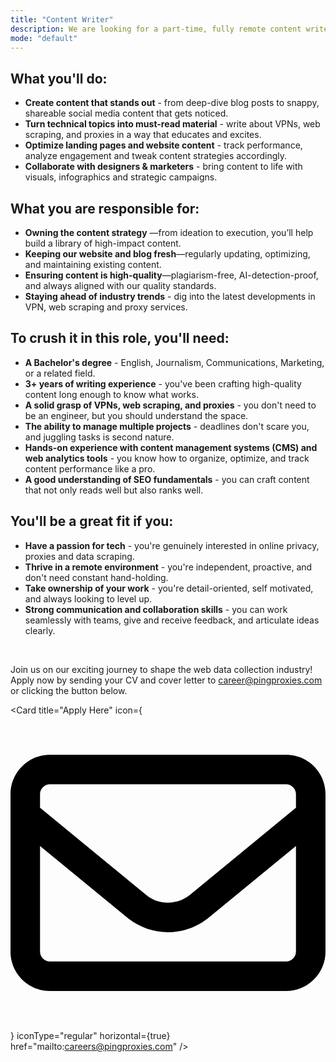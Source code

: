 ```yaml
---
title: "Content Writer"
description: We are looking for a part-time, fully remote content writer. <br />Competitive market rates for compensation. 
mode: "default"
---
```


## What you'll do:

  - **Create content that stands out** - from deep-dive blog posts to snappy, shareable social media content that gets noticed. 
  - **Turn technical topics into must-read material** - write about VPNs, web scraping, and proxies in a way that educates and excites.
  - **Optimize landing pages and website content** - track performance, analyze engagement and tweak content strategies accordingly.
  - **Collaborate with designers & marketers** - bring content to life with visuals, infographics and strategic campaigns. 

## What you are responsible for:

  - **Owning the content strategy** —from ideation to execution, you’ll help build a library of high-impact content.
  - **Keeping our website and blog fresh**—regularly updating, optimizing, and maintaining existing content.
  - **Ensuring content is high-quality**—plagiarism-free, AI-detection-proof, and always aligned with our quality standards.
  - **Staying ahead of industry trends** - dig into the latest developments in VPN, web scraping and proxy services.

## To crush it in this role, you'll need:

  - **A Bachelor's degree** - English, Journalism, Communications, Marketing, or a related field.
  - **3+ years of writing experience** - you've been crafting high-quality content long enough to know what works.
  - **A solid grasp of VPNs, web scraping, and proxies** - you don't need to be an engineer, but you should understand the space.
  - **The ability to manage multiple projects** - deadlines don't scare you, and juggling tasks is second nature.
  - **Hands-on experience with content management systems (CMS) and web analytics tools** - you know how to organize, optimize, and track content performance like a pro.
  - **A good understanding of SEO fundamentals** - you can craft content that not only reads well but also ranks well.

## You'll be a great fit if you:
  - **Have a passion for tech** - you're genuinely interested in online privacy, proxies and data scraping.
  - **Thrive in a remote environment** - you're independent, proactive, and don't need constant hand-holding.
  - **Take ownership of your work** - you're detail-oriented, self motivated, and always looking to level up.
  - **Strong communication and collaboration skills** - you can work seamlessly with teams, give and receive feedback, and articulate ideas clearly.

<br />

Join us on our exciting journey to shape the web data collection industry! Apply now by sending your CV and cover letter to career@pingproxies.com or clicking the button below.

<Card
  title="Apply Here"
  icon={
    <svg xmlns="http://www.w3.org/2000/svg" viewBox="0 0 512 512" >
      {/* Font Awesome Free 6.7.2 by @fontawesome */}
      <path d="M64 112c-8.8 0-16 7.2-16 16l0 22.1L220.5 291.7c20.7 17 50.4 17 71.1 0L464 150.1l0-22.1c0-8.8-7.2-16-16-16L64 112zM48 212.2L48 384c0 8.8 7.2 16 16 16l384 0c8.8 0 16-7.2 16-16l0-171.8L322 328.8c-38.4 31.5-93.7 31.5-132 0L48 212.2zM0 128C0 92.7 28.7 64 64 64l384 0c35.3 0 64 28.7 64 64l0 256c0 35.3-28.7 64-64 64L64 448c-35.3 0-64-28.7-64-64L0 128z" />
    </svg>
  }
  iconType="regular"
  horizontal={true}
  href="mailto:careers@pingproxies.com"
/>

